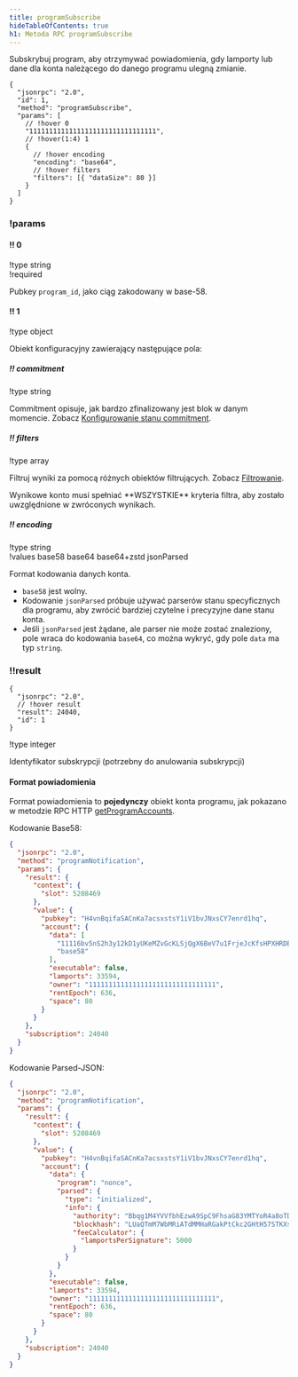 ```yaml
---
title: programSubscribe
hideTableOfContents: true
h1: Metoda RPC programSubscribe
---
```


Subskrybuj program, aby otrzymywać powiadomienia, gdy lamporty lub dane dla
konta należącego do danego programu ulegną zmianie.

<APIMethod>

```jsonc !!request
{
  "jsonrpc": "2.0",
  "id": 1,
  "method": "programSubscribe",
  "params": [
    // !hover 0
    "11111111111111111111111111111111",
    // !hover(1:4) 1
    {
      // !hover encoding
      "encoding": "base64",
      // !hover filters
      "filters": [{ "dataSize": 80 }]
    }
  ]
}
```

### !params

#### !! 0

!type string  
!required

Pubkey `program_id`, jako ciąg zakodowany w base-58.

#### !! 1

!type object

Obiekt konfiguracyjny zawierający następujące pola:

##### !! commitment

!type string

Commitment opisuje, jak bardzo zfinalizowany jest blok w danym momencie. Zobacz
[Konfigurowanie stanu commitment](/docs/rpc#configuring-state-commitment).

##### !! filters

!type array

Filtruj wyniki za pomocą różnych obiektów filtrujących. Zobacz
[Filtrowanie](/docs/rpc#filter-criteria).

<Callout type="info">
  Wynikowe konto musi spełniać **WSZYSTKIE** kryteria filtra, aby zostało
  uwzględnione w zwróconych wynikach.
</Callout>

##### !! encoding

!type string  
!values base58 base64 base64+zstd jsonParsed

Format kodowania danych konta.

- `base58` jest wolny.
- Kodowanie `jsonParsed` próbuje używać parserów stanu specyficznych dla
  programu, aby zwrócić bardziej czytelne i precyzyjne dane stanu konta.
- Jeśli `jsonParsed` jest żądane, ale parser nie może zostać znaleziony, pole
  wraca do kodowania `base64`, co można wykryć, gdy pole `data` ma typ `string`.

### !!result

```jsonc !response
{
  "jsonrpc": "2.0",
  // !hover result
  "result": 24040,
  "id": 1
}
```

!type integer

Identyfikator subskrypcji (potrzebny do anulowania subskrypcji)

</APIMethod>

#### Format powiadomienia

Format powiadomienia to <b>pojedynczy</b> obiekt konta programu, jak pokazano w
metodzie RPC HTTP [getProgramAccounts](/docs/rpc/http/getprogramaccounts).

Kodowanie Base58:

```json
{
  "jsonrpc": "2.0",
  "method": "programNotification",
  "params": {
    "result": {
      "context": {
        "slot": 5208469
      },
      "value": {
        "pubkey": "H4vnBqifaSACnKa7acsxstsY1iV1bvJNxsCY7enrd1hq",
        "account": {
          "data": [
            "11116bv5nS2h3y12kD1yUKeMZvGcKLSjQgX6BeV7u1FrjeJcKfsHPXHRDEHrBesJhZyqnnq9qJeUuF7WHxiuLuL5twc38w2TXNLxnDbjmuR",
            "base58"
          ],
          "executable": false,
          "lamports": 33594,
          "owner": "11111111111111111111111111111111",
          "rentEpoch": 636,
          "space": 80
        }
      }
    },
    "subscription": 24040
  }
}
```

Kodowanie Parsed-JSON:

```json
{
  "jsonrpc": "2.0",
  "method": "programNotification",
  "params": {
    "result": {
      "context": {
        "slot": 5208469
      },
      "value": {
        "pubkey": "H4vnBqifaSACnKa7acsxstsY1iV1bvJNxsCY7enrd1hq",
        "account": {
          "data": {
            "program": "nonce",
            "parsed": {
              "type": "initialized",
              "info": {
                "authority": "Bbqg1M4YVVfbhEzwA9SpC9FhsaG83YMTYoR4a8oTDLX",
                "blockhash": "LUaQTmM7WbMRiATdMMHaRGakPtCkc2GHtH57STKXs6k",
                "feeCalculator": {
                  "lamportsPerSignature": 5000
                }
              }
            }
          },
          "executable": false,
          "lamports": 33594,
          "owner": "11111111111111111111111111111111",
          "rentEpoch": 636,
          "space": 80
        }
      }
    },
    "subscription": 24040
  }
}
```
